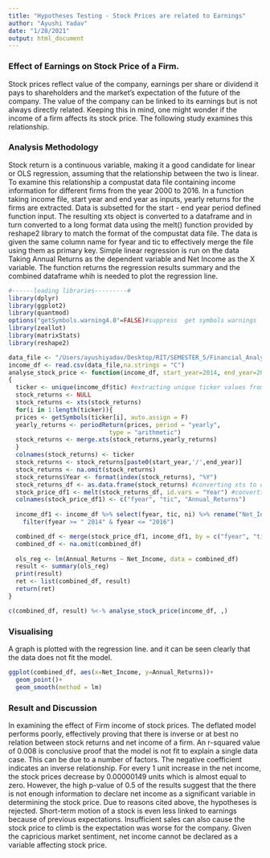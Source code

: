 ```yaml
---
title: "Hypotheses Testing - Stock Prices are related to Earnings"
author: "Ayushi Yadav"
date: "1/28/2021"
output: html_document
---
```


### Effect of Earnings on Stock Price of a Firm.
Stock prices reflect value of the company, earnings per share or dividend it pays to shareholders and the market's expectation of the future of the company. The value of the company can be linked to its earnings but is not always directly related. Keeping this in mind, one might wonder if the income of a firm affects its stock price. The following study examines this relationship. 

### Analysis Methodology
Stock return is a continuous variable, making it a good candidate for linear or OLS regression, assuming that the relationship between the two is linear. To examine this relationship a compustat data file containing income information for different firms from the year 2000 to 2016. In a function taking income file, start year and end year as inputs, yearly returns for the firms are extracted. Data is subsetted for the start - end year period defined function input. The resulting xts object is converted to a dataframe and in turn converted to a long format data using the melt() function provided by reshape2 library to match the format of the compustat data file. The data is given the same column name for fyear and tic to effectively merge the file using them as primary key. Simple linear regression is run on the data Taking Annual Returns as the dependent variable and Net Income as the X variable. The function returns the regression results summary and the combined dataframe whih is needed to plot the regression line. 

```r
#------loading libraries---------#
library(dplyr)
library(ggplot2)
library(quantmod)
options("getSymbols.warning4.0"=FALSE)#suppress  get symbols warnings
library(zeallot)
library(matrixStats)
library(reshape2)
```

```r
data_file <- "/Users/ayushiyadav/Desktop/RIT/SEMESTER_5/Financial_Analytics/Hypotheses_Testing/Compustat data small 2000-17.csv"
income_df <- read.csv(data_file,na.strings = "C")
analyse_stock_price <- function(income_df, start_year=2014, end_year=2016)
{
  ticker <- unique(income_df$tic) #extracting unique ticker values from tic column
  stock_returns <- NULL
  stock_returns <- xts(stock_returns)
  for(i in 1:length(ticker)){
  prices <- getSymbols(ticker[i], auto.assign = F)
  yearly_returns <- periodReturn(prices, period = "yearly", 
                            type = "arithmetic")
  stock_returns <- merge.xts(stock_returns,yearly_returns)
  }
  colnames(stock_returns) <- ticker
  stock_returns <- stock_returns[paste0(start_year,'/',end_year)]
  stock_returns <- na.omit(stock_returns)
  stock_returns$Year <- format(index(stock_returns), "%Y")
  stock_returns_df <- as.data.frame(stock_returns) #converting xts to dataframe
  stock_price_df1 <- melt(stock_returns_df, id.vars = "Year") #converting dataframe to long format 
  colnames(stock_price_df1) <- c("fyear", "tic", "Annual_Returns")
  
  income_df1 <- income_df %>% select(fyear, tic, ni) %>% rename("Net_Income" = "ni") %>%
    filter(fyear >= " 2014" & fyear <= "2016")

  combined_df <- merge(stock_price_df1, income_df1, by = c("fyear", "tic"))
  combined_df <- na.omit(combined_df)
  
  ols_reg <- lm(Annual_Returns ~ Net_Income, data = combined_df)
  result <- summary(ols_reg)
  print(result)
  ret <- list(combined_df, result)
  return(ret)
}
```

```r
c(combined_df, result) %<-% analyse_stock_price(income_df, ,)
```

### Visualising 
A graph is plotted with the regression line. and it can be seen clearly that the data does not fit the model. 
```r
ggplot(combined_df, aes(x=Net_Income, y=Annual_Returns))+
  geom_point()+
  geom_smooth(method = lm)
```


### Result and Discussion
In examining the effect of Firm income of stock prices. The deflated model performs poorly, effectively proving that there is inverse or at best no relation between stock returns and net income of a firm. An r-squared value of 0.008 is conclusive proof that the model is not fit to explain a single data case. This can be due to a number of factors. The negative coefficient indicates an inverse relationship. For every 1 unit increase in the net income, the stock prices decrease by 0.00000149 units which is almost equal to zero. However, the high p-value of 0.5 of the results suggest that the there is not enough information to declare net income as a significant variable in determining the stock price. Due to reasons cited above, the hypotheses is rejected. Short-term motion of a stock is even less linked to earnings because of previous expectations. Insufficient sales can also cause the stock price to climb is the expectation was worse for the company. Given the capricious market sentiment, net income cannot be declared as a variable affecting stock price.


